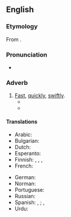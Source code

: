 ==English==

===Etymology===
From {{suffix|en|brisk|ly}}.

===Pronunciation===
* {{IPA|/ˈbɹɪskli/|lang=en}}

===Adverb===
{{en-adv}}

# [[fast|Fast]], [[quickly]], [[swiftly]].
#* {{quote-book|lang=en|year=1965|author=James Holledge
|title=What Makes a Call Girl?|publisher=Horwitz Publications|location=London|
|page=82
|passage=`Now,' she said '''briksly''', `you've heard all about the business. What type of personal service have you got in mind?'}}
#* {{quote-journal
|lang=en
|date=October 23, 2011
|author=Phil McNulty
|title=Man Utd 1 - 6 Man City
|work=BBC Sport
|url=http://news.bbc.co.uk/sport2/hi/football/15325536.stm
|page=
|passage=As Ferguson strode '''briskly''' towards the Stretford End at the final whistle, he will have been reflecting on the extent of the challenge now facing him from the club he once branded "noisy neighbours".}}

====Translations====
{{trans-top|fast, quickly, swiftly}}
* Arabic: {{t|ar|بخفَة}}
* Bulgarian: {{t+|bg|бързо}}
* Dutch: {{t+|nl|gezwind}}
* Esperanto: {{t+|eo|rapide}}
* Finnish: {{t+|fi|terhakkaasti}}, {{t+|fi|terhakasti}}, {{t+|fi|rivakasti}}, {{t+|fi|navakasti}} {{qualifier|of wind}}
* French: {{t+|fr|vivement}}
{{trans-mid}}
* German: {{t+|de|forsch}}
* Norman: {{t|nrf|allègrément}}
* Portuguese: {{t|pt|vivamente}}
* Russian: {{t+|ru|бы́стро}}
* Spanish: {{t|es|[[con]] [[brío]]}}, {{t+|es|brioso}}; {{t+|es|rápido}}, {{t+|es|enérgico}}
* Urdu: {{t+|ur|تیز}}
{{trans-bottom}}
